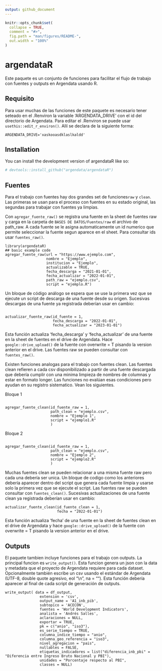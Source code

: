 ```yaml
---
output: github_document
---
```


<!-- README.md is generated from README.Rmd. Please edit that file -->

```r
knitr::opts_chunk$set(
  collapse = TRUE,
  comment = "#>",
  fig.path = "man/figures/README-",
  out.width = "100%"
)
```

# argendataR

<!-- badges: start -->
<!-- badges: end -->

Este paquete es un conjunto de funciones para facilitar el flujo de trabajo con fuentes y outputs en Argendata usando R.

## Requisito

Para usar muchas de las funciones de este paquete es necesario tener seteado en el .Renviron la variable 'ARGENDATA_DRIVE' con el id del directorio de Argendata. Para editar el .Renviron se puede usar `usethis::edit_r_environ()`. Allí se declara de la siguiente forma:

```
ARGENDATA_DRIVE='xaskooasdklaslkaldd'
```


## Installation

You can install the development version of argendataR like so:

``` r
# devtools::install_github("argendata/argendataR")

```

## Fuentes

Para el trabajo con fuentes hay dos grandes set de funciones`raw` y `clean`. Las primeras se usan para el proceso con fuentes en su estado original, las segundas para trabajar con fuentes ya limpias.

Con `agregar_fuente_raw()` se registra una fuente en la sheet de fuentes raw y carga en la carpeta de `BASES DE DATOS/Fuentes/raw` el archivo de path_raw. A cada fuente se le asigna automaticamente un id numerico que permite seleccionar la fuente segun aparece en el sheet. Para consultar ids usar  `fuentes_raw()`. 

```
library(argendataR)
## basic example code
agregar_fuente_raw(url = "https://www.ejemplo.com",
                   nombre = "Ejemplo",
                   institucion = "Ejemplo",
                   actualizable = TRUE,
                   fecha_descarga = "2021-01-01",
                   fecha_actualizar = "2022-01-01",
                   path_raw = "ejemplo.csv",
                   script = "ejemplo.R")
```

Un bloque de código análogo se espera que se use la primera vez que se ejecute un script de descarga de una fuente desde su origen. Sucesivas descargas de una fuente ya registrada deberían usar en cambio:

```

actualizar_fuente_raw(id_fuente = 1,
                      fecha_descarga = "2022-01-01",
                      fecha_actualizar = "2023-01-01")

```

Esta función actualiza 'fecha_descarga' y 'fecha_actualizar' de una fuente en la sheet de fuentes en el drive de Argendata. Hace `google::drive_upload()` de la fuente con overwrite = T pisando la version anterior en el drive. Las fuentes raw se pueden consultar con `fuentes_raw()`.


Existen funciones analogas para el trabajo con fuentes clean. Las fuentes clean refieren a cada csv disponibilizado a partir de una fuente descargada que debería cumplir con una minima limpieza de nombres de columnas y estar en formato longer. Las funciones no evalúan esas condiciones pero  ayudan en su registro sistematico. Vean los siguientes.

Bloque 1

```

agregar_fuente_clean(id_fuente_raw = 1,
                     path_clean = "ejemplo.csv",
                     nombre = "Ejemplo 1",
                     script = "ejemplo1.R"
                     )
```

Bloque 2

```

agregar_fuente_clean(id_fuente_raw = 1,
                     path_clean = "ejemplo.csv",
                     nombre = "Ejemplo 2",
                     script = "ejemplo2.R"
                     )

```

Muchas fuentes clean se pueden relacionar a una misma fuente raw pero cada una debería ser unica. Un bloque de codigo como los anteriores debería aparecer dentro del script que genera cada fuente limpia y usarse solo la primera vez que se ejecute el script. Las fuentes raw se pueden consultar con `fuentes_clean()`. Sucesivas actualizaciones de una fuente clean ya registrada deberían usar en cambio:

```
actualizar_fuente_clean(id_fuente_clean = 1,
                        fecha = "2022-01-01")

```

Esta función actualiza 'fecha' de una fuente en la sheet de fuentes clean en el drive de Argendata y hace `google::drive_upload()` de la fuente con overwrite = T pisando la version anterior en el drive.

## Outputs

El paquete tambien incluye funciones para el trabajo con outputs. La principal funcion es `write_output()`. Esta funcion genera un json con la data y metadata que el proyecto de Argendata requiere para cada dataset. Opcionalmente también escribe un csv usando el estándar de Argendata (UTF-8, double quote agresivo, eol "\\n", na = ""). Esta función debería aparecer al final de cada script de generación de outputs. 

``` 
write_output( data = df_output,
                extension = 'csv',
                output_name = 'A1_inb_pib',
                subtopico = 'ACECON',
                fuentes = 'World Development Indicators',
                analista = 'Andrés Salles',
                aclaraciones = NULL,
                exportar = TRUE,
                pk = c("anio", "iso3"),
                es_serie_tiempo = TRUE,
                columna_indice_tiempo = "anio",
                columna_geo_referencia = "iso3",
                nivel_agregacion = "pais",
                nullables = FALSE,
                etiquetas_indicadores = list("diferencia_inb_pbi" = "Diferencia entre Ingreso Bruto Nacional y PBI"),
                unidades = "Porcentaje respecto al PBI",
                classes = NULL)

```








